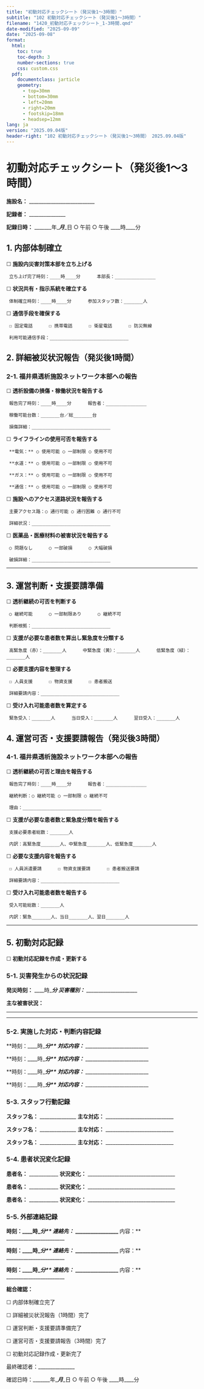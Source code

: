 ```yaml
---
title: "初動対応チェックシート（発災後1～3時間）"
subtitle: "102 初動対応チェックシート（発災後1～3時間）"
filename: "1420_初動対応チェックシート_1-3時間.qmd"
date-modified: "2025-09-09"
date: "2025-09-08"
format: 
  html:
    toc: true
    toc-depth: 3
    number-sections: true
    css: custom.css
  pdf:
    documentclass: jarticle
    geometry: 
      - top=30mm
      - bottom=30mm  
      - left=20mm
      - right=20mm
      - footskip=18mm
      - headsep=12mm
lang: ja
version: "2025.09.04版"
header-right: "102 初動対応チェックシート（発災後1～3時間） 2025.09.04版"
---
```



# 初動対応チェックシート（発災後1～3時間）



**施設名：** ___________________________



**記録者：** _______________



**記録日時：** _______年____月____日      ○ 午前      ○ 午後      ____時____分



## 1. 内部体制確立

☐ **施設内災害対策本部を立ち上げる**

     立ち上げ完了時刻：____時____分      本部長：_______________



☐ **状況共有・指示系統を確立する**

     体制確立時刻：____時____分      参加スタッフ数：_______人



☐ **通信手段を確保する**

     ☐ 固定電話      ☐ 携帯電話      ☐ 衛星電話      ☐ 防災無線

     利用可能通信手段：_____________________________



## 2. 詳細被災状況報告（発災後1時間）

### 2-1. 福井県透析施設ネットワーク本部への報告

☐ **透析設備の損傷・稼働状況を報告する**

     報告完了時刻：____時____分      報告者：_______________

     稼働可能台数：_______台／総_______台

     損傷詳細：_____________________________



☐ **ライフラインの使用可否を報告する**

     **電気：** ○ 使用可能 ○ 一部制限 ○ 使用不可

     **水道：** ○ 使用可能 ○ 一部制限 ○ 使用不可

     **ガス：** ○ 使用可能 ○ 一部制限 ○ 使用不可

     **通信：** ○ 使用可能 ○ 一部制限 ○ 使用不可



☐ **施設へのアクセス道路状況を報告する**

     主要アクセス路：○ 通行可能 ○ 通行困難 ○ 通行不可

     詳細状況：_____________________________



☐ **医薬品・医療材料の被害状況を報告する**

     ○ 問題なし      ○ 一部破損      ○ 大幅破損

     破損詳細：_____________________________




---


## 3. 運営判断・支援要請準備

☐ **透析継続の可否を判断する**

     ○ 継続可能      ○ 一部制限あり      ○ 継続不可

     判断根拠：_____________________________



☐ **支援が必要な患者数を算出し緊急度を分類する**

     高緊急度（赤）：_______人      中緊急度（黄）：_______人      低緊急度（緑）：_______人



☐ **必要支援内容を整理する**

     ☐ 人員支援      ☐ 物資支援      ☐ 患者搬送

     詳細要請内容：_____________________________



☐ **受け入れ可能患者数を算定する**

     緊急受入：_______人      当日受入：_______人      翌日受入：_______人



## 4. 運営可否・支援要請報告（発災後3時間）

### 4-1. 福井県透析施設ネットワーク本部への報告

☐ **透析継続の可否と理由を報告する**

     報告完了時刻：____時____分      報告者：_______________

     継続判断：○ 継続可能 ○ 一部制限 ○ 継続不可

     理由：_____________________________



☐ **支援が必要な患者数と緊急度分類を報告する**

     支援必要患者総数：_______人

     内訳：高緊急度_______人、中緊急度_______人、低緊急度_______人



☐ **必要な支援内容を報告する**

     ☐ 人員派遣要請      ☐ 物資支援要請      ☐ 患者搬送要請

     詳細要請内容：_____________________________



☐ **受け入れ可能患者数を報告する**

     受入可能総数：_______人

     内訳：緊急_______人、当日_______人、翌日_______人




---


## 5. 初動対応記録

☐ **初動対応記録を作成・更新する**

### 5-1. 災害発生からの状況記録

**発災時刻：** ____時____分      **災害種別：** ________________________



**主な被害状況：**

____________________________________________

____________________________________________



### 5-2. 実施した対応・判断内容記録

**時刻：____時____分**      **対応内容：** _____________________________

**時刻：____時____分**      **対応内容：** _____________________________

**時刻：____時____分**      **対応内容：** _____________________________

**時刻：____時____分**      **対応内容：** _____________________________



### 5-3. スタッフ行動記録

**スタッフ名：** _______________      **主な対応：** ____________________________

**スタッフ名：** _______________      **主な対応：** ____________________________

**スタッフ名：** _______________      **主な対応：** ____________________________



### 5-4. 患者状況変化記録

**患者名：** ____________      **状況変化：** ____________________________________

**患者名：** ____________      **状況変化：** ____________________________________

**患者名：** ____________      **状況変化：** ____________________________________



### 5-5. 外部連絡記録

**時刻：____時____分**      **連絡先：** ____________________      **内容：** ________________________

**時刻：____時____分**      **連絡先：** ____________________      **内容：** ________________________

**時刻：____時____分**      **連絡先：** ____________________      **内容：** ________________________



**総合確認：**

☐ 内部体制確立完了

☐ 詳細被災状況報告（1時間）完了

☐ 運営判断・支援要請準備完了

☐ 運営可否・支援要請報告（3時間）完了

☐ 初動対応記録作成・更新完了



最終確認者：_______________

確認日時：_______年____月____日      ○ 午前      ○ 午後      ____時____分